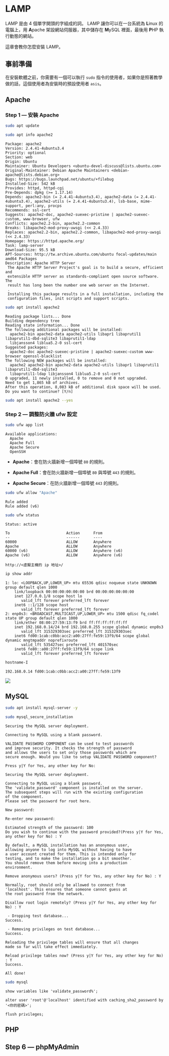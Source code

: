 # LAMP

LAMP 是由 4 個單字開頭的字組成的詞。 LAMP 讓你可以在一台系統為 **L**inux 的電腦上，用 **A**pache 架設網站伺服器，其中儲存在 **M**ySQL 裡面，最後用 **P**HP 執行動態的網站。

這章會教你怎麼安裝 LAMP。

## 事前準備

在安裝軟體之前，你需要有一個可以執行 `sudo` 指令的使用者，如果你是照著教學做的話，這個使用者為安裝時的預設使用者 `asis`。

## Apache

### Step 1 --- 安裝 Apache

``` .bash
sudo apt update
```

``` .bash
sudo apt info apache2
```

``` .console_output
Package: apache2
Version: 2.4.41-4ubuntu3.4
Priority: optional
Section: web
Origin: Ubuntu
Maintainer: Ubuntu Developers <ubuntu-devel-discuss@lists.ubuntu.com>
Original-Maintainer: Debian Apache Maintainers <debian-apache@lists.debian.org>
Bugs: https://bugs.launchpad.net/ubuntu/+filebug
Installed-Size: 542 kB
Provides: httpd, httpd-cgi
Pre-Depends: dpkg (>= 1.17.14)
Depends: apache2-bin (= 2.4.41-4ubuntu3.4), apache2-data (= 2.4.41-4ubuntu3.4), apache2-utils (= 2.4.41-4ubuntu3.4), lsb-base, mime-support, perl:any, procps
Recommends: ssl-cert
Suggests: apache2-doc, apache2-suexec-pristine | apache2-suexec-custom, www-browser, ufw
Conflicts: apache2.2-bin, apache2.2-common
Breaks: libapache2-mod-proxy-uwsgi (<< 2.4.33)
Replaces: apache2.2-bin, apache2.2-common, libapache2-mod-proxy-uwsgi (<< 2.4.33)
Homepage: https://httpd.apache.org/
Task: lamp-server
Download-Size: 95.5 kB
APT-Sources: http://tw.archive.ubuntu.com/ubuntu focal-updates/main amd64 Packages
Description: Apache HTTP Server
 The Apache HTTP Server Project's goal is to build a secure, efficient and
 extensible HTTP server as standards-compliant open source software. The
 result has long been the number one web server on the Internet.
 .
 Installing this package results in a full installation, including the
 configuration files, init scripts and support scripts.
```

``` .bash
sudo apt install apache2
```

``` .console_output
Reading package lists... Done
Building dependency tree       
Reading state information... Done
The following additional packages will be installed:
  apache2-bin apache2-data apache2-utils libapr1 libaprutil1 libaprutil1-dbd-sqlite3 libaprutil1-ldap
  libjansson4 liblua5.2-0 ssl-cert
Suggested packages:
  apache2-doc apache2-suexec-pristine | apache2-suexec-custom www-browser openssl-blacklist
The following NEW packages will be installed:
  apache2 apache2-bin apache2-data apache2-utils libapr1 libaprutil1 libaprutil1-dbd-sqlite3
  libaprutil1-ldap libjansson4 liblua5.2-0 ssl-cert
0 upgraded, 11 newly installed, 0 to remove and 0 not upgraded.
Need to get 1,865 kB of archives.
After this operation, 8,083 kB of additional disk space will be used.
Do you want to continue? [Y/n] 
```

``` .bash
sudo apt install apache2 --yes
```

### Step 2 --- 調整防火牆 ufw 設定

``` .bash
sudo ufw app list
```

``` .console_output
Available applications:
  Apache
  Apache Full
  Apache Secure
  OpenSSH
```

-   **Apache**：會在防火牆新增一個埠號 `80` 的規則。

-   **Apache Full**：會在防火牆新增一個埠號 `80` 與埠號 `443` 的規則。

-   **Apache Secure**：在防火牆新增一個埠號 `443` 的規則。

``` .bash
sudo ufw allow "Apache"
```

``` .console_output
Rule added
Rule added (v6)
```

``` .bash
sudo ufw status
```

``` .console_output
Status: active

To                         Action      From
--                         ------      ----
60000                      ALLOW       Anywhere                  
Apache                     ALLOW       Anywhere                  
60000 (v6)                 ALLOW       Anywhere (v6)             
Apache (v6)                ALLOW       Anywhere (v6) 
```

    http://<虛擬主機的 ip 地址>/

``` .bash
ip show addr
```

``` .console_output
1: lo: <LOOPBACK,UP,LOWER_UP> mtu 65536 qdisc noqueue state UNKNOWN group default qlen 1000
    link/loopback 00:00:00:00:00:00 brd 00:00:00:00:00:00
    inet 127.0.0.1/8 scope host lo
       valid_lft forever preferred_lft forever
    inet6 ::1/128 scope host 
       valid_lft forever preferred_lft forever
2: enp0s3: <BROADCAST,MULTICAST,UP,LOWER_UP> mtu 1500 qdisc fq_codel state UP group default qlen 1000
    link/ether 08:00:27:59:13:f9 brd ff:ff:ff:ff:ff:ff
    inet 192.168.0.14/24 brd 192.168.0.255 scope global dynamic enp0s3
       valid_lft 315329303sec preferred_lft 315329303sec
    inet6 fd00:1cab:c0bb:acc2:a00:27ff:fe59:13f9/64 scope global dynamic mngtmpaddr noprefixroute 
       valid_lft 535427sec preferred_lft 401570sec
    inet6 fe80::a00:27ff:fe59:13f9/64 scope link 
       valid_lft forever preferred_lft forever
```

``` .bash
hostname-I
```

``` .console_output
192.168.0.14 fd00:1cab:c0bb:acc2:a00:27ff:fe59:13f9
```

![](figures/apache-main-page.png)

## MySQL

``` .bash
sudo apt install mysql-server -y
```

<!--# https://dev.mysql.com/doc/refman/8.0/en/mysql-secure-installation.html -->

``` .bash
sudo mysql_secure_installation
```

``` .console_output
Securing the MySQL server deployment.

Connecting to MySQL using a blank password.

VALIDATE PASSWORD COMPONENT can be used to test passwords
and improve security. It checks the strength of password
and allows the users to set only those passwords which are
secure enough. Would you like to setup VALIDATE PASSWORD component?

Press y|Y for Yes, any other key for No: 
```

``` .console_output
Securing the MySQL server deployment.

Connecting to MySQL using a blank password.
The 'validate_password' component is installed on the server.
The subsequent steps will run with the existing configuration
of the component.
Please set the password for root here.

New password: 
```

``` .console_output
Re-enter new password: 

Estimated strength of the password: 100 
Do you wish to continue with the password provided?(Press y|Y for Yes, any other key for No) : Y
```

``` .console_output
By default, a MySQL installation has an anonymous user,
allowing anyone to log into MySQL without having to have
a user account created for them. This is intended only for
testing, and to make the installation go a bit smoother.
You should remove them before moving into a production
environment.

Remove anonymous users? (Press y|Y for Yes, any other key for No) : Y
```

``` .console_output
Normally, root should only be allowed to connect from
'localhost'. This ensures that someone cannot guess at
the root password from the network.

Disallow root login remotely? (Press y|Y for Yes, any other key for No) : Y
```

``` .console_output
 - Dropping test database...
Success.

 - Removing privileges on test database...
Success.

Reloading the privilege tables will ensure that all changes
made so far will take effect immediately.

Reload privilege tables now? (Press y|Y for Yes, any other key for No) : Y
Success.

All done! 
```

``` .bash
sudo mysql
```

``` .sqlmysql
show variables like 'validate_password%';
```

``` .sqlmysql
alter user 'root'@'localhost' identified with caching_sha2_password by '<你的密碼>';
```

``` .sqlmysql
flush privileges;
```

## PHP

## Step 6 --- phpMyAdmin
